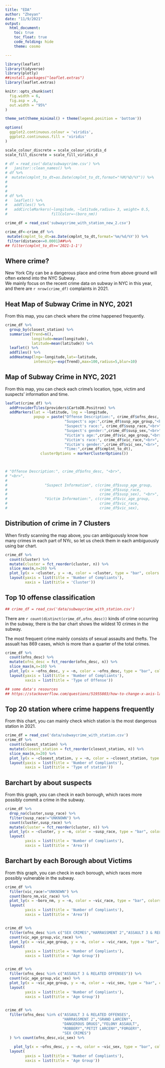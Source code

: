 ```yaml
---
title: "EDA"
author: "Zheyan"
date: "11/9/2021"
output: 
  html_document:
    toc: true
    toc_float: true
    code_folding: hide 
    theme: cosmo

---
```


```r
library(leaflet)
library(tidyverse)
library(plotly)
##install.packages("leaflet.extras")
library(leaflet.extras)

knitr::opts_chunk$set(
  fig.width = 6,
  fig.asp = .6,
  out.width = "95%"
)

theme_set(theme_minimal() + theme(legend.position = 'bottom'))

options(
  ggplot2.continuous.colour = 'viridis',
  ggplot2.continuous.fill = 'viridis'
)

scale_colour_discrete = scale_colour_viridis_d
scale_fill_discrete = scale_fill_viridis_d

```


```r
# df = read_csv('data/subwaycrime.csv') %>% 
#   janitor::clean_names() %>% 
# df %>% 
#  mutate(cmplnt_to_dt=as.Date(cmplnt_to_dt,format="％M/%D/%Y")) %>% 
#   
#   
# 
# df %>% 
#   leaflet() %>% 
#   addTiles() %>% 
#   addCircleMarkers(~longitude, ~latitude,radius= 3, weight= 0.5,
#                    fillColor=~(boro_nm))

crime_df = read_csv('subwaycrime_with_station_new_2.csv')

crime_df<-crime_df %>% 
 mutate(cmplnt_to_dt=as.Date(cmplnt_to_dt,format='%m/%d/%Y')) %>% 
 filter(distance<=0.0001)##%>% 
## filter(cmplnt_to_dt>='2021-1-1')

```

## Where crime?

New York City can be a dangerous place and crime from above ground will 
often extend into the NYC Subway.</br>
We mainly focus on the recent crime data on subway in NYC in this year, and 
there are `r nrow(crime_df)` complaints in 2021. 

## Heat Map of Subway Crime in NYC, 2021

From this map, you can check where the crime happened frequently. 
```r
crime_df %>% 
  group_by(closest_station) %>% 
  summarise(Trend=n(),
            longitude=mean(longitude),
            latitude=mean(latitude)) %>% 
  leaflet() %>% 
  addTiles() %>% 
  addHeatmap(lng=~longitude,lat=~latitude,
             intensity=~exp(Trend),max=100,radius=5,blur=10)

```

## Map of Subway Crime in NYC, 2021

From this map, you can check each crime's location, type, victim and suspects' 
information and time. 

```r



leaflet(crime_df) %>%
  addProviderTiles(providers$CartoDB.Positron) %>% 
  addMarkers(lat = ~latitude, lng = ~longitude, 
             popup = paste("Offense Description:", crime_df$ofns_desc, "<br>",
                           "Suspect's age:",crime_df$susp_age_group,"<br>",
                           "Suspect's race:", crime_df$susp_race,"<br>",
                           "Suspect's gender:",crime_df$susp_sex,"<br>",
                           "Victim's age:",crime_df$vic_age_group,"<br>",
                           "Victim's race:", crime_df$vic_race,"<br>",
                           "Victim's gender:",crime_df$vic_sex,"<br>",
                           "Time:",crime_df$cmplnt_to_dt),
                clusterOptions = markerClusterOptions())
  


# "Offense Description:", crime_df$ofns_desc, "<br>",
# "<br>", 
#                 
#                 "Suspect Information", c(crime_df$susp_age_group,
#                                          crime_df$susp_race,
#                                          crime_df$susp_sex), "<br>",
#                 "Victim Information:", c(crime_df$vic_age_group,
#                                          crime_df$vic_race,
#                                          crime_df$vic_sex), 
```

## Distribution of crime in 7 Clusters

When firstly scanning the map above, you can ambiguously know how many crimes 
in each part of NYc, so let us check them in each ambiguously using bar chart.

```r

crime_df %>% 
  count(cluster) %>% 
  mutate(cluster = fct_reorder(cluster, n)) %>% 
  slice_max(n,n=20) %>% 
  plot_ly(x = ~cluster, y = ~n, color = ~cluster, type = "bar", colors = "viridis") %>% 
  layout(yaxis = list(title = 'Number of Compliants'),
         xaxis = list(title = 'Cluster'))
```

## Top 10 offense classification

```r
## crime_df = read_csv('data/subwaycrime_with_station.csv')

```

There are `r count(distinct(crime_df,ofns_desc))` kinds of crime occurring in the subway, there is the bar chart shows the wildest 10 crimes in the subway.

The most frequent crime mainly consists of sexual assaults and thefts. The assualt
has 869 cases, which is more than a quarter of the total crimes. 

```r

crime_df %>% 
  count(ofns_desc) %>% 
  mutate(ofns_desc = fct_reorder(ofns_desc, n)) %>% 
  slice_max(n,n=10) %>% 
  plot_ly(x = ~ofns_desc, y = ~n, color = ~ofns_desc, type = "bar", colors = "viridis") %>% 
  layout(yaxis = list(title = 'Number of Compliants'),
         xaxis = list(title = 'Type of Offense'))

## some data's resources
## https://stackoverflow.com/questions/51955803/how-to-change-x-axis-layout-using-plotly-in-r

```

## Top 20 station where crime happens frequently

From this chart, you can mainly check which station is the most dangerous station
in 2021. 
```r
crime_df = read_csv('data/subwaycrime_with_station.csv')
crime_df %>% 
  count(closest_station) %>% 
  mutate(closest_station = fct_reorder(closest_station, n)) %>% 
  slice_max(n,n=20) %>% 
  plot_ly(x = ~closest_station, y = ~n, color = ~closest_station, type = "bar", colors = "viridis") %>% 
  layout(yaxis = list(title = 'Number of Compliants'),
         xaxis = list(title = 'Type of station'))


```



## Barchart by about suspects

From this graph, you can check in each borough, which races more possibly 
commit a crime in the subway. 
```r

crime_df %>% 
  drop_na(cluster,susp_race) %>% 
  filter(susp_race!="UNKNOWN") %>% 
  count(cluster,susp_race) %>% 
  mutate(cluster = fct_reorder(cluster, n)) %>% 
  plot_ly(x = ~cluster, y = ~n, color = ~susp_race, type = "bar", colors = "viridis") %>% 
  layout(
         yaxis = list(title = 'Number of Compliants'),
         xaxis = list(title = 'Area'))

```

## Barchart by each Borough about Victims

From this graph, you can check in each borough, which races more possibly 
vulnerable in the subway. 

```r
crime_df %>% 
  filter(vic_race!="UNKNOWN") %>% 
  count(boro_nm,vic_race) %>% 
  plot_ly(x = ~boro_nm, y = ~n, color = ~vic_race, type = "bar", colors = "viridis") %>% 
  layout(
         yaxis = list(title = 'Number of Compliants'),
         xaxis = list(title = 'Area'))

```

## 

```r
crime_df %>% 
  filter(ofns_desc %in% c("SEX CRIMES","HARRASSMENT 2","ASSAULT 3 & RELATED OFFENSES")) %>% 
  count(vic_age_group,vic_race) %>% 
  plot_ly(x = ~vic_age_group, y = ~n, color = ~vic_race, type = "bar", colors = "viridis") %>% 
  layout(
         yaxis = list(title = 'Number of Compliants'),
         xaxis = list(title = 'Age Group'))
  
```

```r
crime_df %>% 
  filter(ofns_desc %in% c("ASSAULT 3 & RELATED OFFENSES")) %>% 
  count(vic_age_group,vic_sex) %>% 
  plot_ly(x = ~vic_age_group, y = ~n, color = ~vic_sex, type = "bar", colors = "viridis") %>% 
  layout(
         yaxis = list(title = 'Number of Compliants'),
         xaxis = list(title = 'Age Group'))
  

```

```r
crime_df %>% 
  filter(ofns_desc %in% c("ASSAULT 3 & RELATED OFFENSES",
                          "HARRASSMENT 2","GRAND LARCENY",
                          "DANGEROUS DRUGS","FELONY ASSAULT",
                          "ROBBERY","PETIT LARCENY","FORGERY",
                          "SEX CRIMES")
  ) %>% count(ofns_desc,vic_sex) %>% 
  
    plot_ly(x = ~ofns_desc, y = ~n, color = ~vic_sex, type = "bar", colors = "viridis") %>% 
  layout(
         yaxis = list(title = 'Number of Compliants'),
         xaxis = list(title = 'Age Group'))
  
                

```
